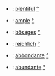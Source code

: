 *{{en}}: [[plentiful]] [[:en:plentiful|°]]
*{{fr}}: [[ample]] [[:fr:ample|°]]
*{{hu}}: [[bőséges]] [[:hu:bőséges|°]]
*{{de}}: [[reichlich]] [[:de:reichlich|°]]
*{{it}}: [[abbondante]] [[:it:abbondante|°]]
*{{es}}: [[abundante]] [[:es:abundante|°]]